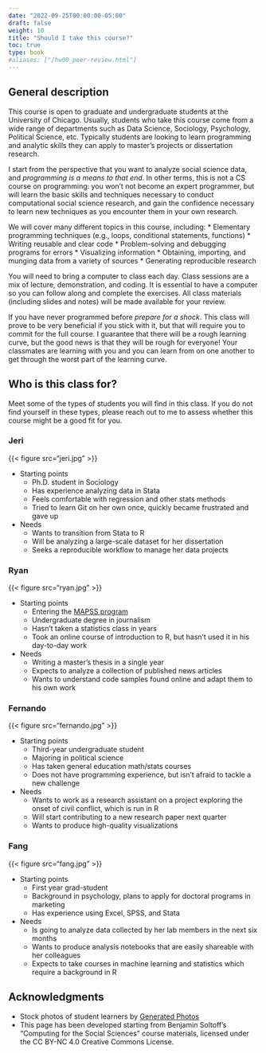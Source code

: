 ```yaml
---
date: "2022-09-25T00:00:00-05:00"
draft: false
weight: 10
title: "Should I take this course?"
toc: true
type: book
#aliases: ["/hw00_peer-review.html"]
---
```



## General description

This course is open to graduate and undergraduate students at the University of Chicago. Usually, students who take this course come from a wide range of departments such as Data Science, Sociology, Psychology, Political Science, etc. Typically students are looking to learn programming and analytic skills they can apply to master's projects or dissertation research.

I start from the perspective that you want to analyze social science data, and *programming is a means to that end*. In other terms, this is not a CS course on programming: you won't not become an expert programmer, but will learn the basic skills and techniques necessary to conduct computational social science research, and gain the confidence necessary to learn new techniques as you encounter them in your own research.

We will cover many different topics in this course, including:
* Elementary programming techniques (e.g., loops, conditional statements, functions)
* Writing reusable and clear code
* Problem-solving and debugging programs for errors
* Visualizing information
* Obtaining, importing, and munging data from a variety of sources
* Generating reproducible research

You will need to bring a computer to class each day. Class sessions are a mix of lecture, demonstration, and coding. It is essential to have a computer so you can follow along and complete the exercises. All class materials (including slides and notes) will be made available for your review.

If you have never programmed before *prepare for a shock*. This class will prove to be very beneficial if you stick with it, but that will require you to commit for the full course. I guarantee that there will be a rough learning curve, but the good news is that they will be rough for everyone! Your classmates are learning with you and you can learn from on one another to get through the worst part of the learning curve.


## Who is this class for?

Meet some of the types of students you will find in this class. If you do not find yourself in these types, please reach out to me to assess whether this course might be a good fit for you.

### Jeri

{{< figure src="jeri.jpg" >}}

* Starting points
    * Ph.D. student in Sociology
    * Has experience analyzing data in Stata
    * Feels comfortable with regression and other stats methods 
    * Tried to learn Git on her own once, quickly became frustrated and gave up
* Needs
    * Wants to transition from Stata to R 
    * Will be analyzing a large-scale dataset for her dissertation
    * Seeks a reproducible workflow to manage her data projects

### Ryan

{{< figure src="ryan.jpg" >}}

* Starting points
    * Entering the [MAPSS program](https://mapss.uchicago.edu/)
    * Undergraduate degree in journalism
    * Hasn't taken a statistics class in years
    * Took an online course of introduction to R, but hasn't used it in his day-to-day work
* Needs
    * Writing a master's thesis in a single year
    * Expects to analyze a collection of published news articles 
    * Wants to understand code samples found online and adapt them to his own work


### Fernando

{{< figure src="fernando.jpg" >}}

* Starting points
    * Third-year undergraduate student
    * Majoring in political science
    * Has taken general education math/stats courses
    * Does not have programming experience, but isn't afraid to tackle a new challenge
* Needs
    * Wants to work as a research assistant on a project exploring the onset of civil conflict, which is run in R
    * Will start contributing to a new research paper next quarter
    * Wants to produce high-quality visualizations
    

### Fang

{{< figure src="fang.jpg" >}}

* Starting points
    * First year grad-student
    * Background in psychology, plans to apply for doctoral programs in marketing
    * Has experience using Excel, SPSS, and Stata
* Needs
    * Is going to analyze data collected by her lab members in the next six months
    * Wants to produce analysis notebooks that are easily shareable with her colleagues
    * Expects to take courses in machine learning and statistics which require a background in R

<!--
By the end of the first week, you should make sure you can access the following software:

* [R](https://www.r-project.org/) - the easiest approach is to select a [pre-compiled binary appropriate for your operating system](https://cran.rstudio.com/).
* [RStudio's IDE](https://www.rstudio.com/products/RStudio/) - this is a powerful user interface for programming in R.
* [Git](https://git-scm.com/) - Git is a [version control system](https://en.wikipedia.org/wiki/Version_control) which is used to manage projects and track changes in computer files. Once installed, it can be integrated into RStudio to manage your course assignments and other projects.

Comprehensive instructions for downloading and setting up this software can be found [here](/setup/).
-->

## Acknowledgments

* Stock photos of student learners by [Generated Photos](https://generated.photos/)
* This page has been developed starting from Benjamin Soltoff’s “Computing for the Social Sciences” course materials, licensed under the CC BY-NC 4.0 Creative Commons License.
